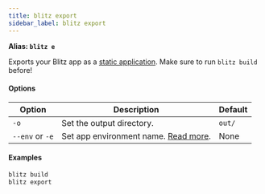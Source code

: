```yaml
---
title: blitz export
sidebar_label: blitz export
---
```


**Alias: `blitz e`**

Exports your Blitz app as a [static application](static-html-export). Make
sure to run `blitz build` before!

#### Options

| Option          | Description                                                                           | Default |
| --------------- | ------------------------------------------------------------------------------------- | ------- |
| `-o`            | Set the output directory.                                                             | `out/`  |
| `--env` or `-e` | Set app environment name. [Read more](/docs/custom-environments#custom-environments). | None    |

#### Examples

```bash
blitz build
blitz export
```
